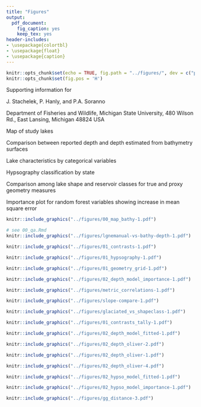 ```yaml
---
title: "Figures"
output:
  pdf_document:
    fig_caption: yes
    keep_tex: yes
header-includes: 
- \usepackage{colortbl}
- \usepackage{float}
- \usepackage{caption}
---
```


\def\figurename{Figure S\hspace{-0.3em}}
\def\tablename{Table S\hspace{-0.3em}}

\arrayrulecolor{white}
```r
knitr::opts_chunk$set(echo = TRUE, fig.path = "../figures/", dev = c("pdf"))
knitr::opts_chunk$set(fig.pos = 'H')
```

\pagebreak

\centering
\includegraphics{../../../../JournalSubmissions/logos/agu_publications.png}

\emph{Water Resources Research}

\vspace{1em}

Supporting information for

\vspace{1em}

\textbf{Bathymetry data from thousands of lakes show that lake depth prediction is confounded by difficulty modeling inlake slope}

\vspace{1em}

J. Stachelek\textsuperscript{1}, P. Hanly\textsuperscript{1}, and P.A. Soranno\textsuperscript{1}

\vspace{1em}

\textsuperscript{1}Department of Fisheries and Wildlife, Michigan State University, 480 Wilson Rd., East Lansing, Michigan 48824 USA 

\vspace{8em}

\raggedright
\textbf{Contents of this file}

\vspace{1em}

\textbf{Figure S1} Map of study lakes

\textbf{Figure S2} Comparison between reported depth and depth estimated from bathymetry surfaces

\textbf{Figure S3} Lake characteristics by categorical variables

\textbf{Figure S4} Hypsography classification by state

\textbf{Figure S5} Comparison among lake shape and reservoir classes for true and proxy geometry measures

\textbf{Figure S6} Importance plot for random forest variables showing increase in mean square error

<!-- \vspace{4em} -->

<!-- \textbf{Introduction} -->

<!-- How do reported values of lake depth compare to depth calculated from detailed bathymetry? -->

<!-- we estimated calculated the maximum depth of approximately 5,000 lakes in the Northeastern and Midwestern US from bathymetry data and compared the results against a database of lake depths developed by (LAGOSUS-Depth citation). -->

<!-- One of our objectives was to see whether uncertainty or bias in reported lake depths is likely responsible for the poor performance of prior depth prediction studies.  -->

<!-- We refer to these values as “calculated depth” to distinguish them from “reported depth” values one might find listed in a report or other document.  -->

<!-- To evaluate the accuracy of reported lake depth values, we compared depths calculated from bathymetry surfaces against reported depths in the LAGOSUS-Depth product (citation). No reported depth values originated from the same source as its corresponding calculated value. -->

<!-- How do reported values of lake depth compare to depth calculated from detailed bathymetry? -->

<!-- Reported maximum depth values were very similar to calculated maximum depth values as evidenced by their alignment along a 1:1 line (Figure 3). Conversely, the alignment between reported and calculated mean depth values was more messy. In particular, the calculated mean depth of Maine lakes appeared to be consistently underestimated compared to reported values.  -->

<!-- Given the importance of depth-dependent processes in determining lake function, it is encouraging that reported maximum depth values are closely aligned with “true” depth values calculated from bathymetry. This suggests that uncertainty or bias in reported lake depths is not likely responsible for the poor performance of prior depth prediction studies. -->

<!-- We propose that the median spread among reported and calculated values of maximum be used as a benchmark for future studies. Future studies should not expect to have prediction errors smaller than our observed spread (0.3 m) among reported and calculated maximum depth values. -->

<!-- Although it might seem that the mismatch and relatively poor correspondence between reported and calculated values of mean depth calls into question the basis of prior studies depending on the mean depth metric, there are several possible explanations for our finding. -->

<!-- First, the mismatch between reported and calculated mean depth may be a result of using different definitions for lake boundaries (or a result of variation in lake water levels). In our study, we defined a lake boundary based on the waterbody polygons in the NHD but on-the-ground surveys could very well be using different boundaries. This could lead to discrepancies in mean depth values because calculated values would be based on different lake basin extents or entirely different numbers of basins. -->

<!-- An alternative explanation is that reported values of mean depth are not based on the same definition of mean depth as we have used in our calculations. Whereas we have calculated mean depth mathematically, reported mean depth values may be based on expert judgement or simply a qualitative estimate of the general depth one might experience out on a lake. -->

<!-- Finally, our calculated mean depth values may be sensitive to the resolution and type of the source bathymetry data. For example, in the case of the Maine data the source bathymetry data was point measurements made along depth sounding transects rather than depth contours, polygons, or interpolated raster products. As a result, the density of data used for smoothing interpolations in Maine lakes was much lower than in other states. This could lead to overestimation of mean depth due to limited sampling in shallow areas as they are relatively inaccessible by boat (Furnans and Austin 2008). -->

\pagebreak
\setcounter{figure}{0}

```r
knitr::include_graphics("../figures/00_map_bathy-1.pdf")
```

```r
# see 00_qa.Rmd
knitr::include_graphics("../figures/lgnemanual-vs-bathy-depth-1.pdf")
```

```r
knitr::include_graphics("../figures/01_contrasts-1.pdf")
```

```r
knitr::include_graphics("../figures/01_hypsography-1.pdf")
```

```r
knitr::include_graphics("../figures/01_geometry_grid-1.pdf")
```

```r
knitr::include_graphics("../figures/02_depth_model_importance-1.pdf")
```

```r
knitr::include_graphics("../figures/metric_correlations-1.pdf")
```

```r
knitr::include_graphics("../figures/slope-compare-1.pdf")
```

```r
knitr::include_graphics("../figures/glaciated_vs_shapeclass-1.pdf")
```

```r
knitr::include_graphics("../figures/01_contrasts_tally-1.pdf")
```

```r
knitr::include_graphics("../figures/02_depth_model_fitted-1.pdf")
```

```r
knitr::include_graphics("../figures/02_depth_oliver-2.pdf")
```

```r
knitr::include_graphics("../figures/02_depth_oliver-1.pdf")
```

```r
knitr::include_graphics("../figures/02_depth_oliver-4.pdf")
```

```r
knitr::include_graphics("../figures/02_hypso_model_fitted-1.pdf")
```

```r
knitr::include_graphics("../figures/02_hypso_model_importance-1.pdf")
```

<!-- ![Messager et al. 2016 equation table](../figures/messager_eq_table.png){width=100%} -->

```r
knitr::include_graphics("../figures/gg_distance-3.pdf")
```
